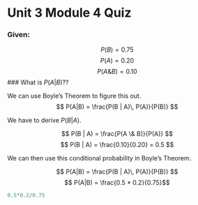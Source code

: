 Unit 3 Module 4 Quiz
====

### Given:
$$ P(B) = 0.75 $$
$$ P(A) = 0.20 $$
$$ P(A\&B) = 0.10 $$
### What is $P(A|B)?$?

We can use Boyle's Theorem to figure this out.
$$ P(A|B) = \frac{P(B | A)\, P(A)}{P(B)} $$

We have to derive $P(B | A)$.

$$ P(B | A) = \frac{P(A \& B)}{P(A)} $$
$$ P(B | A) = \frac{0.10}{0.20} = 0.5 $$

We can then use this conditional probability in Boyle's Theorem.

$$ P(A|B) = \frac{P(B | A)\, P(A)}{P(B)} $$
$$ P(A|B) = \frac{0.5 * 0.2}{0.75}$$

```r
0.5*0.2/0.75
```
